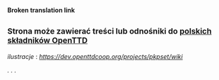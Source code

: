 '''Broken translation link'''{{en/-}}

{{pl/Bierzące}}

==<small>'''Strona może zawierać treści lub odnośniki do [[Main/pl/PolandSet|polskich składników OpenTTD]]'''</small>==

''ilustracje'' : '' https://dev.openttdcoop.org/projects/pkpset/wiki ''  

'' . . . ''



<!--[[Category:pl/Projekty]]-->